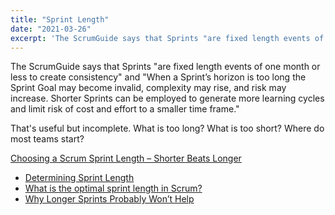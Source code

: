 ```yaml
---
title: "Sprint Length"
date: "2021-03-26"
excerpt: 'The ScrumGuide says that Sprints "are fixed length events of one month or less to create'
---
```


The ScrumGuide says that Sprints "are fixed length events of one month or less to create consistency" and "When a Sprint’s horizon is too long the Sprint Goal may become invalid, complexity may rise, and risk may increase. Shorter Sprints can be employed to generate more learning cycles and limit risk of cost and effort to a smaller time frame."

That's useful but incomplete. What is too long? What is too short? Where do most teams start?

[Choosing a Scrum Sprint Length – Shorter Beats Longer](/blog/choosing-scrum-sprint-length)

<HighlightBox heading="Resource Links" variant="resourceLinks">

- [Determining Sprint Length](https://www.mitchlacey.com/blog/determining-sprint-length/)
- [What is the optimal sprint length in Scrum?](https://hackernoon.com/what-is-the-optimal-sprint-length-in-scrum-368e966f3243)
- [Why Longer Sprints Probably Won’t Help](https://agileforall.com/why-longer-sprints-probably-wont-help/)
</HighlightBox>
